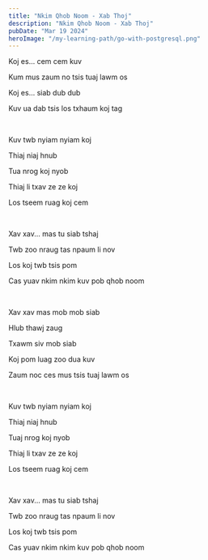 ```yaml
---
title: "Nkim Qhob Noom - Xab Thoj"
description: "Nkim Qhob Noom - Xab Thoj"
pubDate: "Mar 19 2024"
heroImage: "/my-learning-path/go-with-postgresql.png"
---
```


Koj es... cem cem kuv

Kum mus zaum no tsis tuaj lawm os

Koj es... siab dub dub

Kuv ua dab tsis los txhaum koj tag

<br />

Kuv twb nyiam nyiam koj

Thiaj niaj hnub

Tua nrog koj nyob

Thiaj li txav ze ze koj

Los tseem ruag koj cem

<br />

Xav xav... mas tu siab tshaj

Twb zoo nraug tas npaum li nov

Los koj twb tsis pom

Cas yuav nkim nkim kuv pob qhob noom

<br />

Xav xav mas mob mob siab

Hlub thawj zaug

Txawm siv mob siab

Koj pom luag zoo dua kuv

Zaum noc ces mus tsis tuaj lawm os

<br />

Kuv twb nyiam nyiam koj

Thiaj niaj hnub

Tuaj nrog koj nyob

Thiaj li txav ze ze koj

Los tseem ruag koj cem

<br />

Xav xav... mas tu siab tshaj

Twb zoo nraug tas npaum li nov

Los koj twb tsis pom

Cas yuav nkim nkim kuv pob qhob noom
